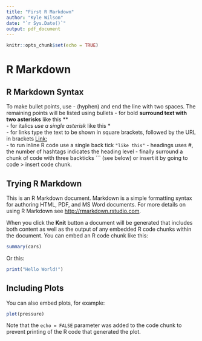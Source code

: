 ```yaml
---
title: "First R Markdown"
author: "Kyle Wilson"
date: "`r Sys.Date()`"
output: pdf_document
---
```


```r
knitr::opts_chunk$set(echo = TRUE)
```

# R Markdown

## R Markdown Syntax

To make bullet points, use - (hyphen) and end the line with two spaces.
The remaining points will be listed using bullets
- for bold **surround text with two asterisks** like this **  
- for italics *use a single asterisk* like this *  
- for links type the text to be shown in square brackets, followed by the URL in brackets [Link:](https://www.google.com)  
- to run inline R code use a single back tick `"like this"`
- headings uses #, the number of hashtags indicates the heading level
- finally surround a chunk of code with three backticks ``` (see below) or insert it by going to code > insert code chunk.

## Trying R Markdown

This is an R Markdown document. Markdown is a simple formatting syntax for authoring HTML, PDF, and MS Word documents. For more details on using R Markdown see <http://rmarkdown.rstudio.com>.

When you click the **Knit** button a document will be generated that includes both content as well as the output of any embedded R code chunks within the document. You can embed an R code chunk like this:

```r
summary(cars)
```

Or this: 

```r
print("Hello World!")
```

## Including Plots

You can also embed plots, for example:

```r
plot(pressure)
```

Note that the `echo = FALSE` parameter was added to the code chunk to prevent printing of the R code that generated the plot.
